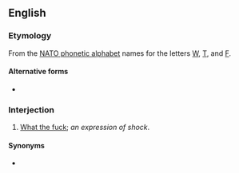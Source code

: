 ==English==
{{wikipedia|dab=whiskey tango foxtrot}}
===Etymology===
From the [[w:NATO phonetic alphabet|NATO phonetic alphabet]] names for the letters [[W]], [[T]], and [[F]].

====Alternative forms====
* {{l|en|whisky tango foxtrot}}

===Interjection===
{{en-interj|head=[[whiskey]] [[tango]] [[foxtrot]]}}

# {{label|en|euphemistic}} [[what the fuck|What the fuck]]; ''an expression of shock''.

====Synonyms====
* {{l|en|WTF}}